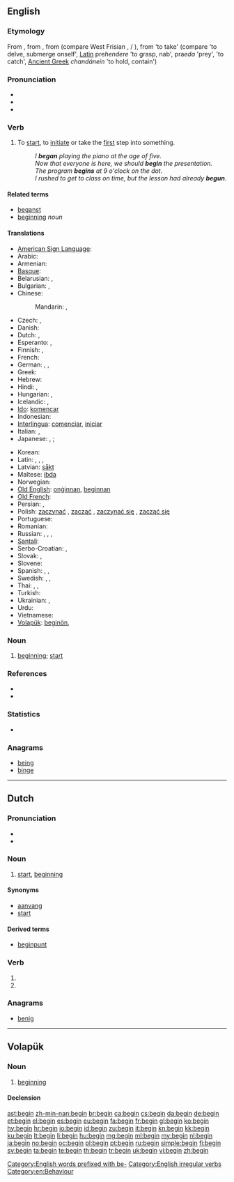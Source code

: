 ==English==
{{wikipedia}}

===Etymology===
From {{etyl|enm}} {{term|beginnen|lang=enm}}, from {{etyl|ang|en}} {{term|beginnan||to begin|lang=ang}}, from {{proto|Germanic|biginnanan|to begin|lang=en}} (compare West Frisian {{term|begjinne|lang=fy}}, {{etyl|nl|-}}/{{etyl|de|-}} {{term|beginnen}}), from {{proto|Indo-European|ghendhe/o}} 'to take' (compare {{etyl|cy|-}} {{term|genni|lang=cy}} 'to delve, submerge onself', [[Latin]] pre''hendere'' 'to grasp, nab', pra''eda'' 'prey', {{etyl|sq|-}} {{term|zë}} 'to catch', [[Ancient Greek]] ''chandánein'' 'to hold, contain')

===Pronunciation===
* {{IPA|/bɪˈɡɪn/|/bəˈgɪn/}}
* {{audio|en-us-begin.ogg|Audio (US)}}
* {{audio|En-uk-to begin.ogg|Audio (UK)}}

===Verb===
{{en-verb|begins|beginning|began|begun}}

# {{ambitransitive}} To [[start]], to [[initiate]] or take the [[first]] step into something.
#:''I '''began''' playing the piano at the age of five.''
#:''Now that everyone is here, we should '''begin''' the presentation.''
#:''The program '''begins''' at 9 o'clock on the dot.''
#:''I rushed to get to class on time, but the lesson had already '''begun'''.''

====Related terms====
* [[beganst]]
* [[beginning]] ''noun''

====Translations====
{{trans-top|To start, to initiate or take the first step into something.}}
* [[American Sign Language]]: {{tø|ase|1@InFinger-PalmDown-OpenB@CenterChesthigh 1@InFinger-PalmUp-OpenB@CenterChesthigh|xs=American Sign Language}}
* Arabic: {{t-|ar|بدأ|tr=báda’a}}
* Armenian: {{t-|hy|սկսել|tr=sksel}}
* [[Basque]]: {{t+|eu|hasi|xs=Basque}}
* Belarusian: {{t|be|пачынаць|tr=pačynác'|xs=Belarusian}} {{impf}},  {{t|be|пачаць|tr=pačác'|xs=Belarusian}} {{pf.}}
* Bulgarian: {{t+|bg|започвам|tr=započvam}},  {{t+|bg|почвам|tr=počvam}}
* Chinese:
*: Mandarin: {{t-|cmn|開始|sc=Hani}},  {{t-|cmn|开始|tr=kāishǐ|sc=Hani}}
* Czech: {{t+|cs|začít}} {{pf.}},  {{t+|cs|začínat}} {{impf}}
* Danish: {{t+|da|begynde}}
* Dutch: {{t+|nl|beginnen}}, {{t+|nl|aanvangen}}
* Esperanto: {{t-|eo|komenci|xs=Esperanto}},  {{t-|eo|eki|xs=Esperanto}}
* Finnish: {{t+|fi|alkaa}}, {{t+|fi|aloittaa}}
* French: {{t+|fr|commencer}}
* German: {{t+|de|anfangen}}, {{t+|de|beginnen}}, {{t+|de|starten}}
* Greek: {{t+|el|αρχίζω|tr=archízo}}
* Hebrew: {{t-|he|התחיל|tr=hitkhíl}}
* Hindi: {{t+|hi|शुरू करना|tr=śurū karnā|xs=Hindi}} {{qualifier|transitive}}, {{t|hi|शुरू होना|tr=śurū hōnā|xs=Hindi}} {{qualifier|intransitive}}
* Hungarian: {{t+|hu|kezd}}, {{t+|hu|elkezd}}
* Icelandic: {{t|is|byrja}},  {{t|is|hefjast}}
* [[Ido]]: [[komencar]]
* Indonesian: {{t-|id|mulai|xs=Indonesian}}
* [[Interlingua]]: [[comenciar]], [[iniciar]]
* Italian: {{t+|it|cominciare}}, {{t+|it|iniziare}}
* Japanese: {{t+|ja|始める|tr=はじめる, hajimeru}} {{qualifier|transitive}},  {{t-|ja|開始する|tr=かいしする, kaishi-suru}}; {{t+|ja|始まる|tr=はじまる, hajimaru}} {{qualifier|intransitive}}
{{trans-mid}}
* Korean: {{t+|ko|시작하다|tr=sijak-hada|sc=Hang}}
* Latin: {{t-|la|incipere}}, {{t-|la|initiare}}, {{t|la|committo}}, {{t|la|odior}}
* Latvian: [[sākt]]
* Maltese: [[ibda]]
* Norwegian: {{t+|no|begynne}}
* [[Old English]]: [[onginnan|onġinnan]], [[beginnan]] {{qualifier|rare}}
* [[Old French]]: {{tø|fro|cumancer}}
* Persian: {{t|fa|اغاز کردن|tr=aghāz kardan|xs=Persian}},  {{t|fa|شروع کردن|tr=šuru' kardan|xs=Persian}}
* Polish: [[zaczynać]] {{impf}}, [[zacząć]] {{pf.}} {{qualifier|transitive}}, [[zaczynać się]] {{impf}}, [[zacząć się]] {{pf.}} {{qualifier|intransitive}}
* Portuguese: {{t+|pt|começar}}
* Romanian: {{t+|ro|începe}}
* Russian: {{t+|ru|начинать|tr=načinát'}} {{impf}}, {{t+|ru|начать|tr=načát'}} {{pf.}} {{qualifier|transitive}}, {{t+|ru|начинаться|tr=načinát'sja}} {{impf}}, {{t+|ru|начаться|tr=načát'sja}}  {{pf.}} {{qualifier|intransitive}}
* [[Santali]]: {{tø|sat|ᱮᱦᱳᱵ|tr=ehop'|sc=Olck}}
* Serbo-Croatian: {{t|sh|почети|alt=по̀че̄ти|sc=Cyrl|xs=Serbo-Croatian}},  {{t|sh|početi|alt=pòčēti|xs=Serbo-Croatian}}
* Slovak: {{t|sk|začať}} {{pf.}},  {{t|sk|začínať}} {{impf}}
* Slovene: {{t+|sl|začeti}}
* Spanish: {{t+|es|comenzar}}, {{t+|es|iniciar}}, {{t+|es|empezar}}
* Swedish: {{t+|sv|börja}}, {{t+|sv|begynna}}, {{t+|sv|inleda}}
* Thai: {{t|th|เริ่ม|tr=rêrm}},  {{t|th|เริ่มต้น|tr=rêrm dtôn}},  {{t|th|เริ่มทำ|tr= rêrm tam}}
* Turkish: {{t+|tr|başlamak}}
* Ukrainian: {{t|uk|починати|tr=počynáty|xs=Ukrainian}} {{impf}},  {{t|uk|почати|tr=počáty|xs=Ukrainian}} {{impf}}
* Urdu: {{t|ur|شروع کرنا|tr=śurū karnā|xs=Urdu}}
* Vietnamese: {{t|vi|bắt đầu|xs=Vietnamese}}
* [[Volapük]]: [[beginön]], {{t|vo|primön|xs=Volapük}}
{{trans-bottom}}

===Noun===
{{en-noun}}

# {{nonstandard}} [[beginning]]; [[start]]

===References===
* {{R:Century 1911}}
* {{R:Webster 1913}}

===Statistics===
* {{rank|circumstances|sitting|Christ|788|begin|wait|laughed|opportunity}}

===Anagrams===
* [[being#English|being]]
* [[binge#English|binge]]

[[Category:English words prefixed with be-]]
[[Category:English irregular verbs]]

----

==Dutch==

===Pronunciation===
* {{IPA|/bə.ˈɣɪn/|lang=nl}}
* {{audio|Nl-begin.ogg|audio}}

===Noun===
{{nl-noun|g=n|-|beginnetje}}

# [[start]], [[beginning]]

====Synonyms====
* [[aanvang]]
* [[start#Dutch|start]]

====Derived terms====
* [[beginpunt]]

===Verb===
{{infl|nl}}

# {{nl-verb-form|p=1|n=sg|t=pres|m=ind|beginnen}}
# {{nl-verb-form|m=imp|beginnen}}

===Anagrams===
* [[benig#Dutch|benig]]

----

==Volapük==

===Noun===
{{vo-noun}}

# [[beginning]]

====Declension====
{{vo-decl-noun}}

[[Category:en:Behaviour]]

[[ast:begin]]
[[zh-min-nan:begin]]
[[br:begin]]
[[ca:begin]]
[[cs:begin]]
[[da:begin]]
[[de:begin]]
[[et:begin]]
[[el:begin]]
[[es:begin]]
[[eu:begin]]
[[fa:begin]]
[[fr:begin]]
[[gl:begin]]
[[ko:begin]]
[[hy:begin]]
[[hr:begin]]
[[io:begin]]
[[id:begin]]
[[zu:begin]]
[[it:begin]]
[[kn:begin]]
[[kk:begin]]
[[ku:begin]]
[[lt:begin]]
[[li:begin]]
[[hu:begin]]
[[mg:begin]]
[[ml:begin]]
[[my:begin]]
[[nl:begin]]
[[ja:begin]]
[[no:begin]]
[[oc:begin]]
[[pl:begin]]
[[pt:begin]]
[[ru:begin]]
[[simple:begin]]
[[fi:begin]]
[[sv:begin]]
[[ta:begin]]
[[te:begin]]
[[th:begin]]
[[tr:begin]]
[[uk:begin]]
[[vi:begin]]
[[zh:begin]]